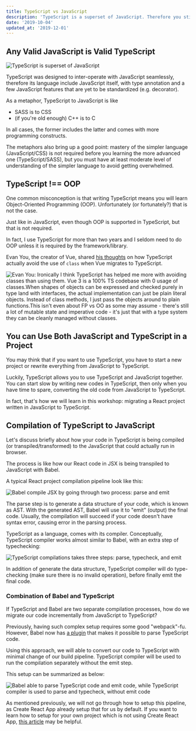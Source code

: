 ```yaml
---
title: TypeScript vs JavaScript
description: 'TypeScript is a superset of JavaScript. Therefore you still need to learn JavaScript when you write TypeScript.'
date: '2019-10-04'
updated_at: '2019-12-01'
---
```


## Any Valid JavaScript is Valid TypeScript

![TypeScript is superset of JavaScript](ts-js-venn.png)

TypeScript was designed to inter-operate with JavaScript seamlessly, therefore its language include JavaScript itself, with type annotation and a few JavaScript features that are yet to be standardized (e.g. decorator).

As a metaphor, TypeScript to JavaScript is like

- SASS is to CSS
- (if you're old enough) C++ is to C

In all cases, the former includes the latter and comes with more programming constructs.

<aside>

The metaphors also bring up a good point: mastery of the simpler language (JavaScript/CSS) is not required before you learning the more advanced one (TypeScript/SASS), but you must have at least moderate level of understanding of the simpler language to avoid getting overwhelmed.

</aside>

## TypeScript !== OOP

One common misconception is that writing TypeScript means you will learn Object-Oriented Programming (OOP). Unfortunately (or fortunately?) that is not the case.

Just like in JavaScript, even though OOP is supported in TypeScript, but that is not required.

In fact, I use TypeScript for more than two years and I seldom need to do OOP unless it is required by the framework/library.

<aside>

Evan You, the creator of Vue, shared [his thoughts](https://twitter.com/youyuxi/status/1175433025179529216) on how TypeScript actually avoid the use of `class` when Vue migrates to TypeScript.

![Evan You: Ironically I think TypeScript has helped me more with avoiding classes than using them. Vue 3 is a 100% TS codebase with 0 usage of classes.When shapes of objects can be expressed and checked purely in type land with interfaces, the actual implementation can just be plain literal objects. Instead of class methods, I just pass the objects around to plain functions.This isn't even about FP vs OO as some may assume - there's still a lot of mutable state and imperative code - it's just that with a type system they can be cleanly managed without classes.](evan-you-comments-on-typescript.png)

</aside>

## You can Use Both JavaScript and TypeScript in a Project

You may think that if you want to use TypeScript, you have to start a new project or rewrite everything from JavaScript to TypeScript.

Luckily, TypeScript allows you to use TypeScript and JavaScript together. You can start slow by writing new codes in TypeScript, then only when you have time to spare, converting the old code from JavaScript to TypeScript.

In fact, that's how we will learn in this workshop: migrating a React project written in JavaScript to TypeScript.

## Compilation of TypeScript to JavaScript

Let's discuss briefly about how your code in TypeScript is being compiled (or transpiled/transformed) to the JavaScript that could actually run in browser.

The process is like how our React code in JSX is being transpiled to JavaScript with Babel.

A typical React project compilation pipeline look like this:

![Babel compile JSX by going through two process: parse and emit](babel-compilation.png)

The parse step is to generate a data structure of your code, which is known as AST. With the generated AST, Babel will use it to "emit" (output) the final code. Usually, the compilation will succeed if your code doesn't have syntax error, causing error in the parsing process.

TypeScript as a language, comes with its compiler. Conceptually, TypeScript compiler works almost similar to Babel, with an extra step of typechecking:

![TypeScript compilations takes three steps: parse, typecheck, and emit](typescript-compilation.png)

In addition of generate the data structure, TypeScript compiler will do type-checking (make sure there is no invalid operation), before finally emit the final code.

### Combination of Babel and TypeScript

If TypeScript and Babel are two separate compilation processes, how do we migrate our code incrementally from JavaScript to TypeScript?

Previously, having such complex setup requires some good "webpack"-fu. However, Babel now has [a plugin][babel-typescript] that makes it possible to parse TypeScript code.

Using this approach, we will able to convert our code to TypeScript with minimal change of our build pipeline. TypeScript compiler will be used to run the compilation separately without the emit step.

This setup can be summarized as below:

![Babel able to parse TypeScript code and emit code, while TypeScript compiler is used to parse and typecheck, without emit code](babel-compilation-with-typescript-typecheck.png)

<aside>

As mentioned previously, we will not go through how to setup this pipeline, as Create React App already setup that for us by default. If you want to learn how to setup for your own project which is not using Create React App, [this article][setup-guide] may be helpful.

</aside>

[babel-typescript]: https://babeljs.io/docs/en/babel-preset-typescript.html
[setup-guide]: https://iamturns.com/typescript-babel/